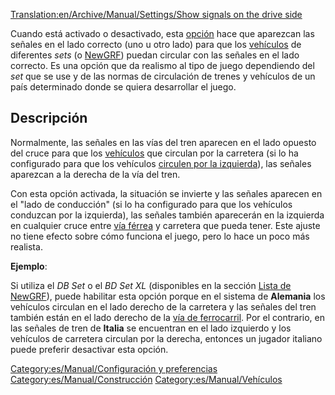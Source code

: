 [[Translation:en/Archive/Manual/Settings/Show signals on the drive side]]
{{es/Traducción|en/Archive/Manual/Settings/Show signals on the drive side|98}}

Cuando está activado o desactivado, esta [[es/Archive/Manual/Settings/Opciones avanzadas|opción]] hace que aparezcan las señales en el lado correcto (uno u otro lado) para que los [[es/Manual/Vehículos|vehículos]] de diferentes ''sets'' (o [[es/Community/NewGRF/Main Page|NewGRF]]) puedan circular con las señales en el lado correcto. Es una opción que da realismo al tipo de juego dependiendo del ''set'' que se use y de las normas de circulación de trenes y vehículos de un país determinado donde se quiera desarrollar el juego. 

== Descripción ==

Normalmente, las señales en las vías del tren aparecen en el lado opuesto del cruce para que los [[es/Manual/Vehículos|vehículos]] que circulan por la carretera (si lo ha configurado para que los vehículos [[en/Manual/Game options window|circulen por la izquierda]]), las señales aparezcan a la derecha de la vía del tren.

Con esta opción activada, la situación se invierte y las señales aparecen en el "lado de conducción" (si lo ha configurado para que los vehículos conduzcan por la izquierda), las señales también aparecerán en la izquierda en cualquier cruce entre [[es/Manual/Base Set/Tipos de ferrocarril|vía férrea]] y carretera que pueda tener. Este ajuste no tiene efecto sobre cómo funciona el juego, pero lo hace un poco más realista. 

'''Ejemplo''':

Si utiliza el ''DB Set'' o el ''BD Set XL'' (disponibles en la sección [[es/Community/NewGRF/Main Page|Lista de NewGRF]]), puede habilitar esta opción porque en el sistema de '''Alemania''' los vehículos circulan en el lado derecho de la carretera y las señales del tren también están en el lado derecho de la [[es/Manual/Base Set/Tipos de ferrocarril|vía de ferrocarril]]. Por el contrario, en las señales de tren de '''Italia''' se encuentran en el lado izquierdo y los vehículos de carretera circulan por la derecha, entonces un jugador italiano puede preferir desactivar esta opción.



[[Category:es/Manual/Configuración y preferencias]]
[[Category:es/Manual/Construcción]]
[[Category:es/Manual/Vehículos]]